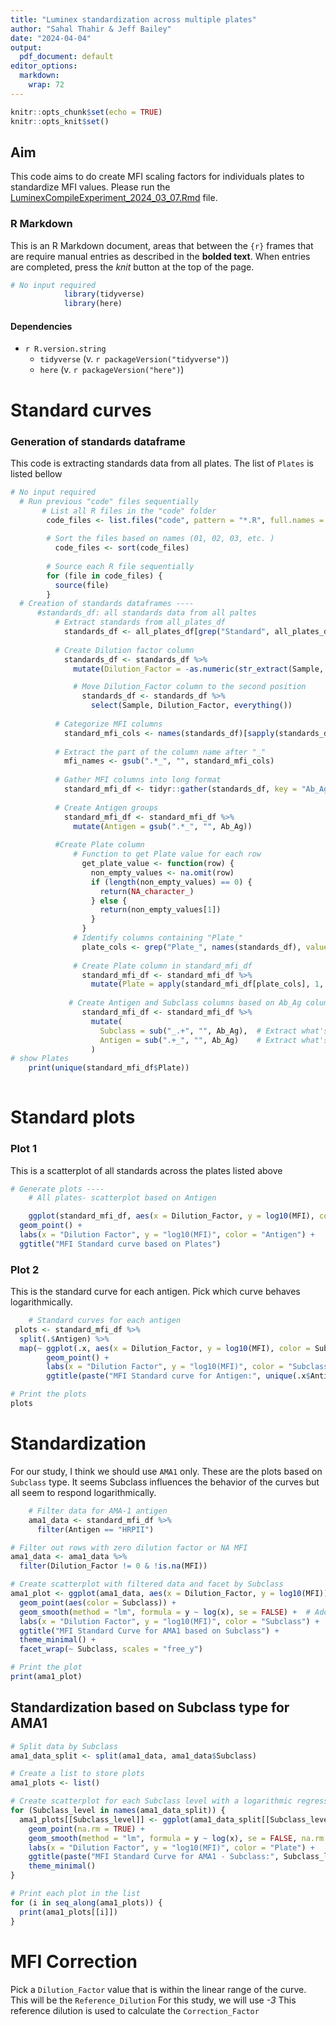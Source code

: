 ```yaml
---
title: "Luminex standardization across multiple plates"
author: "Sahal Thahir & Jeff Bailey"
date: "2024-04-04"
output:
  pdf_document: default
editor_options: 
  markdown: 
    wrap: 72
---
```


```r


knitr::opts_chunk$set(echo = TRUE)
knitr::opts_knit$set()
```

## Aim

This code aims to do create MFI scaling factors for individuals plates to standardize MFI values. Please run the [LuminexCompileExperiment_2024_03_07.Rmd](link) file. 


### R Markdown

This is an R Markdown document, areas that between the `{r}` frames that
are require manual entries as described in the **bolded text**. When
entries are completed, press the *knit* button at the top of the page.

```{=html}
<!-- *Markdown is a simple formatting syntax for authoring HTML, PDF, and MS Word documents. For more details on using R Markdown see <http://rmarkdown.rstudio.com>. #When you click the **Knit** button a document will be generated that includes both content as well as the output of any embedded R code chunks within the document. You can embed an R code chunk like this with `and`* /
--->
```
```{=html}
<!--
DEVELOPER NOTES
#useful links BSA corrected-- <https://docs.google.com/spreadsheets/d/1kFEW7UqGGvfmOtYQq_AdP3V2w7LwdhDLpTHPmPaJGnM/edit#gid=1434210263>

#TODO: potential transplate normalization based on standards

-->
```
```r
# No input required
            library(tidyverse)
            library(here)
```

#### Dependencies

-   `r R.version.string`
    -   `tidyverse` (v. `r packageVersion("tidyverse")`)
    -   `here` (v. `r packageVersion("here")`)


# Standard curves
### Generation of standards dataframe 
This code is extracting standards data from all plates. The list of `Plates` is listed bellow
```r
# No input required
  # Run previous "code" files sequentially
       # List all R files in the "code" folder
        code_files <- list.files("code", pattern = "*.R", full.names = TRUE)
        
        # Sort the files based on names (01, 02, 03, etc. )
          code_files <- sort(code_files)
        
        # Source each R file sequentially
        for (file in code_files) {
          source(file)
        }
  # Creation of standards dataframes ----
      #standards_df: all standards data from all paltes
          # Extract standards from all_plates_df
            standards_df <- all_plates_df[grep("Standard", all_plates_df$Sample), ]
          
          # Create Dilution factor column
            standards_df <- standards_df %>%
              mutate(Dilution_Factor = -as.numeric(str_extract(Sample, "\\d+")))

              # Move Dilution_Factor column to the second position
                standards_df <- standards_df %>%
                  select(Sample, Dilution_Factor, everything())  
          
          # Categorize MFI columns
            standard_mfi_cols <- names(standards_df)[sapply(standards_df, is.numeric) & names(standards_df) != "Dilution_Factor"]
          
          # Extract the part of the column name after "_"
            mfi_names <- gsub(".*_", "", standard_mfi_cols)
          
          # Gather MFI columns into long format
            standard_mfi_df <- tidyr::gather(standards_df, key = "Ab_Ag", value = "MFI", all_of(standard_mfi_cols))
          
          # Create Antigen groups
            standard_mfi_df <- standard_mfi_df %>%
              mutate(Antigen = gsub(".*_", "", Ab_Ag))
            
          #Create Plate column
              # Function to get Plate value for each row
                get_plate_value <- function(row) {
                  non_empty_values <- na.omit(row)
                  if (length(non_empty_values) == 0) {
                    return(NA_character_)
                  } else {
                    return(non_empty_values[1])
                  }
                }
              # Identify columns containing "Plate_"
                plate_cols <- grep("Plate_", names(standards_df), value = TRUE)
              
              # Create Plate column in standard_mfi_df
                standard_mfi_df <- standard_mfi_df %>%
                  mutate(Plate = apply(standard_mfi_df[plate_cols], 1, get_plate_value))
  
             # Create Antigen and Subclass columns based on Ab_Ag column
                standard_mfi_df <- standard_mfi_df %>%
                  mutate(
                    Subclass = sub("_.+", "", Ab_Ag),  # Extract what's before the "_"
                    Antigen = sub(".+_", "", Ab_Ag)    # Extract what's after the "_"
                  )
# show Plates 
    print(unique(standard_mfi_df$Plate))
    
```

# Standard plots
### Plot 1
This is a scatterplot of all standards across the plates listed above

```r
# Generate plots ----
    # All plates- scatterplot based on Antigen

    ggplot(standard_mfi_df, aes(x = Dilution_Factor, y = log10(MFI), color = Antigen)) +
  geom_point() +
  labs(x = "Dilution Factor", y = "log10(MFI)", color = "Antigen") +
  ggtitle("MFI Standard curve based on Plates")

```

### Plot 2
This is the standard curve for each antigen. Pick which curve behaves logarithmically.

```r
    # Standard curves for each antigen
 plots <- standard_mfi_df %>%
  split(.$Antigen) %>%
  map(~ ggplot(.x, aes(x = Dilution_Factor, y = log10(MFI), color = Subclass)) +
        geom_point() +
        labs(x = "Dilution Factor", y = "log10(MFI)", color = "Subclass") +
        ggtitle(paste("MFI Standard curve for Antigen:", unique(.x$Antigen))))

# Print the plots
plots
```

# Standardization
For our study, I think we should use `AMA1` only. These are the plots based on `Subclass` type. It seems Subclass influences the behavior of the curves but all seem to respond logarithmically. 

```r

    # Filter data for AMA-1 antigen
    ama1_data <- standard_mfi_df %>% 
      filter(Antigen == "HRPII")

# Filter out rows with zero dilution factor or NA MFI
ama1_data <- ama1_data %>% 
  filter(Dilution_Factor != 0 & !is.na(MFI))

# Create scatterplot with filtered data and facet by Subclass
ama1_plot <- ggplot(ama1_data, aes(x = Dilution_Factor, y = log10(MFI))) +
  geom_point(aes(color = Subclass)) +
  geom_smooth(method = "lm", formula = y ~ log(x), se = FALSE) +  # Add logarithmic line of best fit
  labs(x = "Dilution Factor", y = "log10(MFI)", color = "Subclass") +
  ggtitle("MFI Standard Curve for AMA1 based on Subclass") +
  theme_minimal() +
  facet_wrap(~ Subclass, scales = "free_y")

# Print the plot
print(ama1_plot)


```

## Standardization based on Subclass type for AMA1

```r
# Split data by Subclass
ama1_data_split <- split(ama1_data, ama1_data$Subclass)

# Create a list to store plots
ama1_plots <- list()

# Create scatterplot for each Subclass level with a logarithmic regression line
for (Subclass_level in names(ama1_data_split)) {
  ama1_plots[[Subclass_level]] <- ggplot(ama1_data_split[[Subclass_level]], aes(x = Dilution_Factor, y = log10(MFI), color = Plate)) +
    geom_point(na.rm = TRUE) +
    geom_smooth(method = "lm", formula = y ~ log(x), se = FALSE, na.rm = TRUE) + # Add logarithmic regression line
    labs(x = "Dilution Factor", y = "log10(MFI)", color = "Plate") +
    ggtitle(paste("MFI Standard Curve for AMA1 - Subclass:", Subclass_level)) +
    theme_minimal()
}

# Print each plot in the list
for (i in seq_along(ama1_plots)) {
  print(ama1_plots[[i]])
}
```

# MFI Correction
Pick a `Dilution_Factor` value that is within the linear range of the curve. This will be the `Reference_Dilution` 
For this study, we will use *-3* 
This reference dilution is used to calculate the `Correction_Factor`




